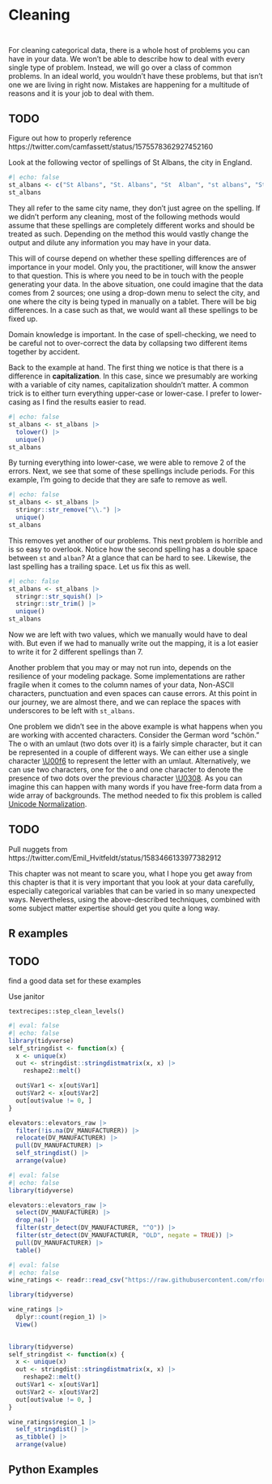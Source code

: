 # Cleaning {#sec-categorical-cleaning}

::: {style="visibility: hidden; height: 0px;"}
## Cleaning
:::

For cleaning categorical data, there is a whole host of problems you can have in your data. We won't be able to describe how to deal with every single type of problem. Instead, we will go over a class of common problems. In an ideal world, you wouldn't have these problems, but that isn't one we are living in right now. Mistakes are happening for a multitude of reasons and it is your job to deal with them.

::: {.callout-caution}
# TODO

Figure out how to properly reference https://twitter.com/camfassett/status/1575578362927452160
:::

Look at the following vector of spellings of St Albans, the city in England.

```r
#| echo: false
st_albans <- c("St Albans", "St. Albans", "St  Alban", "st albans", "St. Alban", "St Albans ", "st Albans")
st_albans
```

They all refer to the same city name, they don't just agree on the spelling. If we didn't perform any cleaning, most of the following methods would assume that these spellings are completely different works and should be treated as such. Depending on the method this would vastly change the output and dilute any information you may have in your data. 

This will of course depend on whether these spelling differences are of importance in your model. Only you, the practitioner, will know the answer to that question. This is where you need to be in touch with the people generating your data. In the above situation, one could imagine that the data comes from 2 sources; one using a drop-down menu to select the city, and one where the city is being typed in manually on a tablet. There will be big differences. In a case such as that, we would want all these spellings to be fixed up.

Domain knowledge is important. In the case of spell-checking, we need to be careful not to over-correct the data by collapsing two different items together by accident.

Back to the example at hand. The first thing we notice is that there is a difference in **capitalization**. In this case, since we presumably are working with a variable of city names, capitalization shouldn't matter. A common trick is to either turn everything upper-case or lower-case. I prefer to lower-casing as I find the results easier to read.

```r
#| echo: false
st_albans <- st_albans |>
  tolower() |>
  unique()
st_albans
```

By turning everything into lower-case, we were able to remove 2 of the errors. Next, we see that some of these spellings include periods. For this example, I'm going to decide that they are safe to remove as well.

```r
#| echo: false
st_albans <- st_albans |>
  stringr::str_remove("\\.") |>
  unique()
st_albans 
```

This removes yet another of our problems. This next problem is horrible and is so easy to overlook. Notice how the second spelling has a double space between `st` and `alban`? At a glance that can be hard to see. Likewise, the last spelling has a trailing space. Let us fix this as well.

```r
#| echo: false
st_albans <- st_albans |>
  stringr::str_squish() |>
  stringr::str_trim() |>
  unique()
st_albans 
```

Now we are left with two values, which we manually would have to deal with. But even if we had to manually write out the mapping, it is a lot easier to write it for 2 different spellings than 7.

Another problem that you may or may not run into, depends on the resilience of your modeling package. Some implementations are rather fragile when it comes to the column names of your data, Non-ASCII characters, punctuation and even spaces can cause errors. At this point in our journey, we are almost there, and we can replace the spaces with underscores to be left with `st_albans`.

One problem we didn't see in the above example is what happens when you are working with accented characters. Consider the German word “schön.” The o with an umlaut (two dots over it) is a fairly simple character, but it can be represented in a couple of different ways. We can either use a single character [\\U00f6](https://www.fileformat.info/info/unicode/char/00f6/index.htm) to represent the letter with an umlaut. Alternatively, we can use two characters, one for the o and one character to denote the presence of two dots over the previous character [\\U0308](https://www.fileformat.info/info/unicode/char/0308/index.htm). As you can imagine this can happen with many words if you have free-form data from a wide array of backgrounds. The method needed to fix this problem is called [Unicode Normalization](https://unicode.org/reports/tr15/).

::: {.callout-caution}
# TODO

Pull nuggets from https://twitter.com/Emil_Hvitfeldt/status/1583466133977382912
:::

This chapter was not meant to scare you, what I hope you get away from this chapter is that it is very important that you look at your data carefully, especially categorical variables that can be varied in so many unexpected ways. Nevertheless, using the above-described techniques, combined with some subject matter expertise should get you quite a long way.

## R examples

::: {.callout-caution}
# TODO

find a good data set for these examples
:::

Use janitor

`textrecipes::step_clean_levels()`

```r
#| eval: false
#| echo: false
library(tidyverse)
self_stringdist <- function(x) {
  x <- unique(x)
  out <- stringdist::stringdistmatrix(x, x) |>
    reshape2::melt()

  out$Var1 <- x[out$Var1]
  out$Var2 <- x[out$Var2]
  out[out$value != 0, ]
}

elevators::elevators_raw |>
  filter(!is.na(DV_MANUFACTURER)) |>
  relocate(DV_MANUFACTURER) |>
  pull(DV_MANUFACTURER) |>
  self_stringdist() |>
  arrange(value)
```

```r
#| eval: false
#| echo: false
library(tidyverse)

elevators::elevators_raw |>
  select(DV_MANUFACTURER) |>
  drop_na() |>
  filter(str_detect(DV_MANUFACTURER, "^O")) |>
  filter(str_detect(DV_MANUFACTURER, "OLD", negate = TRUE)) |>
  pull(DV_MANUFACTURER) |>
  table()

```

```r
#| eval: false
#| echo: false
wine_ratings <- readr::read_csv("https://raw.githubusercontent.com/rfordatascience/tidytuesday/master/data/2019/2019-05-28/winemag-data-130k-v2.csv")

library(tidyverse)

wine_ratings |>
  dplyr::count(region_1) |>
  View()

  
library(tidyverse)
self_stringdist <- function(x) { 
  x <- unique(x)
  out <- stringdist::stringdistmatrix(x, x) |>    
    reshape2::melt()  
  out$Var1 <- x[out$Var1]  
  out$Var2 <- x[out$Var2]  
  out[out$value != 0, ]
}

wine_ratings$region_1 |>
  self_stringdist() |>
  as_tibble() |>
  arrange(value)
```

## Python Examples
